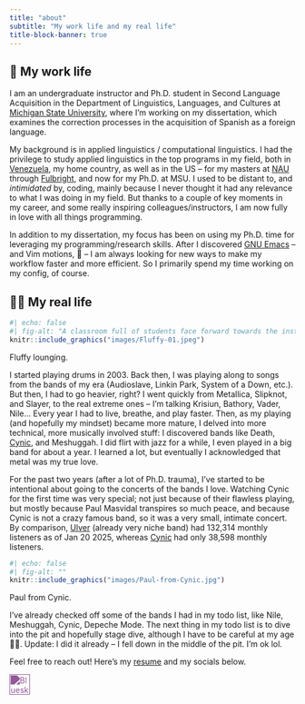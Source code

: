 ```yaml
---
title: "about"
subtitle: "My work life and my real life"
title-block-banner: true
---
```


## 📃 My work life 

I am an undergraduate instructor and Ph.D. student in Second Language Acquisition in the Department of Linguistics, Languages, and Cultures at [Michigan State University](https://sls.msu.edu/), where I'm working on my dissertation, which examines the correction processes in the acquisition of Spanish as a foreign language.

My background is in applied linguistics / computational linguistics. I had the privilege to study applied linguistics in the top programs in my field, both in [Venezuela](http://www.usb.ve/), my home country, as well as in the US -- for my masters at [NAU](https://nau.edu/english/programs/masters-degrees/ma-tesl/ma-tesl-applied-linguistics/) through [Fulbright](https://us.fulbrightonline.org/about/fulbright-us-student-program), and now for my Ph.D. at MSU. I used to be distant to, and *intimidated* by, coding, mainly because I never thought it had any relevance to what I was doing in my field. But thanks to a couple of key moments in my career, and some really inspiring colleagues/instructors, I am now fully in love with all things programming.


<!-- :::{.column-margin} -->
<!-- ```{r} -->
<!-- #| echo: false -->
<!-- #| fig-alt: "A desk with a laptop displaying an Emacs setup" -->
<!-- knitr::include_graphics("images/teaching.jpeg") -->
<!-- ``` -->
<!-- ::: {.extra-small-text .dark-gray-text} -->
<!-- My Emacs setup. -->
<!-- ::: -->
<!-- ::: -->


In addition to my dissertation, my focus has been on using my Ph.D. time for leveraging my programming/research skills. After I discovered [GNU Emacs](https://www.gnu.org/software/emacs/) -- and Vim motions, 🤫 -- I am always looking for new ways to make my workflow faster and more efficient. So I primarily spend my time working on my config, of course.

## 🤘🏾 My real life 

:::{.column-margin}
```r
#| echo: false
#| fig-alt: "A classroom full of students face forward towards the instructor, who stands at a podium at the front of the room. Students have their laptops open on their desks. Three large TV screens are illuminated at the front of the classroom, displaying workshop materials."
knitr::include_graphics("images/Fluffy-01.jpeg")
```
::: {.extra-small-text .dark-gray-text}
Fluffy lounging.
:::
:::


I started playing drums in 2003. Back then, I was playing along to songs from the bands of my era (Audioslave, Linkin Park, System of a Down, etc.). But then, I had to go heavier, right? I went quickly from Metallica, Slipknot, and Slayer, to the real extreme ones -- I'm talking Krisiun, Bathory, Vader, Nile... Every year I had to live, breathe, and play faster. Then, as my playing (and hopefully my mindset) became more mature, I delved into more technical, more musically involved stuff: I discovered bands like Death, [Cynic](https://en.wikipedia.org/wiki/Cynic_(band)), and Meshuggah. I did flirt with jazz for a while, I even played in a big band for about a year. I learned a lot, but eventually I acknowledged that metal was my true love.

For the past two years (after a lot of Ph.D. trauma), I've started to be intentional about going to the concerts of the bands I love. Watching Cynic for the first time was very special; not just because of their flawless playing, but mostly because Paul Masvidal transpires so much peace, and because Cynic is not a crazy famous band, so it was a very small, intimate concert. By comparison, [Ulver](https://en.wikipedia.org/wiki/Ulver) (already very niche band) had 132,314 monthly listeners as of Jan 20 2025, whereas [Cynic](https://en.wikipedia.org/wiki/Cynic_(band)) had only 38,598 monthly listeners.

:::{.column-margin}
```r
#| echo: false
#| fig-alt: ""
knitr::include_graphics("images/Paul-from-Cynic.jpg")
```
::: {.extra-small-text .dark-gray-text}
Paul from Cynic.
:::
:::

I've already checked off some of the bands I had in my todo list, like Nile, Meshuggah, Cynic, Depeche Mode. The next thing in my todo list is to dive into the pit and hopefully stage dive, although I have to be careful at my age 👴🏾. Update: I did it already -- I fell down in the middle of the pit. I'm ok lol.

Feel free to reach out! Here's my [resume](CVs/leo-guedez-resume.pdf){target="_blank"} and my socials below.

<!-- ::: {.column-page} -->
<!-- <iframe src="CV/leo-guedez-resume.pdf" width="100%" height="800px" frameborder="0"></iframe> -->
<!-- ::: -->

<div class="social-media-links">
  <a href="https://linkedin.com/in/eleguedez" target="_blank" class="social-media-icon" style="text-decoration: none;">
      <i class="fa-brands fa-linkedin"></i>
  </a>
<a href="https://bsky.app/profile/eleguedez.bsky.social" target="_blank" class="social-media-icon" style="text-decoration: none;">
    <img src="images/bluesky-logo.png" alt="Bluesky" width="36" height="36" 
         style="vertical-align: -10px; filter: brightness(0) saturate(100%) invert(42%) sepia(19%) saturate(1237%) hue-rotate(248deg) brightness(92%) contrast(88%);">
</a>
  <a href="mailto:eleguedez@protonmail.com" class="social-media-icon" style="text-decoration: none;">
      <i class="fa-solid fa-envelope"></i>
  </a>
</div>
